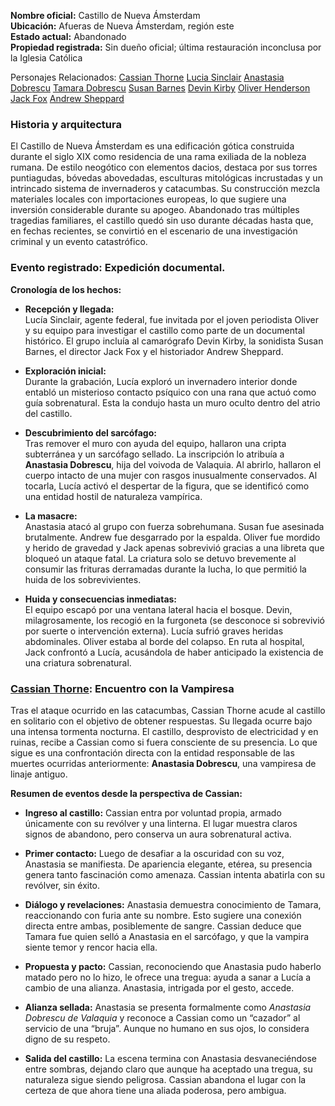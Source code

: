 **Nombre oficial:** Castillo de Nueva Ámsterdam  
**Ubicación:** Afueras de Nueva Ámsterdam, región este  
**Estado actual:** Abandonado  
**Propiedad registrada:** Sin dueño oficial; última restauración inconclusa por la Iglesia Católica

Personajes Relacionados:
[Cassian Thorne](Cassian%20Thorne.md)
[Lucia Sinclair](../Personajes/Lucia%20Sinclair.md)
[Anastasia Dobrescu](Anastasia%20Dobrescu.md)
[Tamara Dobrescu](Tamara%20Dobrescu.md)
[Susan Barnes](Susan%20Barnes.md)
[Devin Kirby](Devin%20Kirby.md)
[Oliver Henderson](Oliver%20Henderson.md)
[Jack Fox](Jack%20Fox.md)
[Andrew Sheppard](Andrew%20Sheppard.md)


### Historia y arquitectura

El Castillo de Nueva Ámsterdam es una edificación gótica construida durante el siglo XIX como residencia de una rama exiliada de la nobleza rumana. De estilo neogótico con elementos dacios, destaca por sus torres puntiagudas, bóvedas abovedadas, esculturas mitológicas incrustadas y un intrincado sistema de invernaderos y catacumbas. Su construcción mezcla materiales locales con importaciones europeas, lo que sugiere una inversión considerable durante su apogeo. Abandonado tras múltiples tragedias familiares, el castillo quedó sin uso durante décadas hasta que, en fechas recientes, se convirtió en el escenario de una investigación criminal y un evento catastrófico.

### Evento registrado: Expedición documental.

**Cronología de los hechos:**

- **Recepción y llegada:**  
    Lucía Sinclair, agente federal, fue invitada por el joven periodista Oliver y su equipo para investigar el castillo como parte de un documental histórico. El grupo incluía al camarógrafo Devin Kirby, la sonidista Susan Barnes, el director Jack Fox y el historiador Andrew Sheppard.
    
- **Exploración inicial:**  
    Durante la grabación, Lucía exploró un invernadero interior donde entabló un misterioso contacto psíquico con una rana que actuó como guía sobrenatural. Esta la condujo hasta un muro oculto dentro del atrio del castillo.
    
- **Descubrimiento del sarcófago:**  
    Tras remover el muro con ayuda del equipo, hallaron una cripta subterránea y un sarcófago sellado. La inscripción lo atribuía a **Anastasia Dobrescu**, hija del voivoda de Valaquia. Al abrirlo, hallaron el cuerpo intacto de una mujer con rasgos inusualmente conservados. Al tocarla, Lucía activó el despertar de la figura, que se identificó como una entidad hostil de naturaleza vampírica.
    
- **La masacre:**  
    Anastasia atacó al grupo con fuerza sobrehumana. Susan fue asesinada brutalmente. Andrew fue desgarrado por la espalda. Oliver fue mordido y herido de gravedad y Jack apenas sobrevivió gracias a una libreta que bloqueó un ataque fatal. La criatura solo se detuvo brevemente al consumir las frituras derramadas durante la lucha, lo que permitió la huida de los sobrevivientes.
    
- **Huida y consecuencias inmediatas:**  
    El equipo escapó por una ventana lateral hacia el bosque. Devin, milagrosamente, los recogió en la furgoneta (se desconoce si sobrevivió por suerte o intervención externa). Lucía sufrió graves heridas abdominales. Oliver estaba al borde del colapso. En ruta al hospital, Jack confrontó a Lucía, acusándola de haber anticipado la existencia de una criatura sobrenatural.



### [Cassian Thorne](Cassian%20Thorne.md): Encuentro con la Vampiresa

Tras el ataque ocurrido en las catacumbas, Cassian Thorne acude al castillo en solitario con el objetivo de obtener respuestas. Su llegada ocurre bajo una intensa tormenta nocturna. El castillo, desprovisto de electricidad y en ruinas, recibe a Cassian como si fuera consciente de su presencia. Lo que sigue es una confrontación directa con la entidad responsable de las muertes ocurridas anteriormente: **Anastasia Dobrescu**, una vampiresa de linaje antiguo.

**Resumen de eventos desde la perspectiva de Cassian:**

- **Ingreso al castillo:** Cassian entra por voluntad propia, armado únicamente con su revólver y una linterna. El lugar muestra claros signos de abandono, pero conserva un aura sobrenatural activa.
    
- **Primer contacto:** Luego de desafiar a la oscuridad con su voz, Anastasia se manifiesta. De apariencia elegante,  etérea, su presencia genera tanto fascinación como amenaza. Cassian intenta abatirla con su revólver, sin éxito.
    
- **Diálogo y revelaciones:** Anastasia demuestra conocimiento de Tamara, reaccionando con furia ante su nombre. Esto sugiere una conexión directa entre ambas, posiblemente de sangre. Cassian deduce que Tamara fue quien selló a Anastasia en el sarcófago, y que la vampira siente temor y rencor hacia ella.
    
- **Propuesta y pacto:** Cassian, reconociendo que Anastasia pudo haberlo matado pero no lo hizo, le ofrece una tregua: ayuda a sanar a Lucía a cambio de una alianza. Anastasia, intrigada por el gesto, accede.
    
- **Alianza sellada:** Anastasia se presenta formalmente como _Anastasia Dobrescu de Valaquia_ y reconoce a Cassian como un “cazador” al servicio de una “bruja”. Aunque no humano en sus ojos, lo considera digno de su respeto.
    
- **Salida del castillo:** La escena termina con Anastasia desvaneciéndose entre sombras, dejando claro que aunque ha aceptado una tregua, su naturaleza sigue siendo peligrosa. Cassian abandona el lugar con la certeza de que ahora tiene una aliada poderosa, pero ambigua.
    

